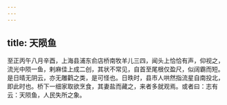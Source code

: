 ```yaml
---
---
---
```

title: 天陨鱼
---




至正丙午八月辛酉，上海县浦东俞店桥南牧羊儿三四，闻头上恰恰有声，仰视之，流光中陨一鱼，剌麻佳上成二创，其状不常见，自首至尾根仅盈尺，似阔霸而短。是日晴无阴云，亦无雕鹳之类，是可怪也。日昳时，县市人哄然指流星自南投北，即此时也。桥下一细家取欲烹食，其妻盐而藏之，来者多就观焉。或者曰：志有云：天陨鱼，人民失所之象。